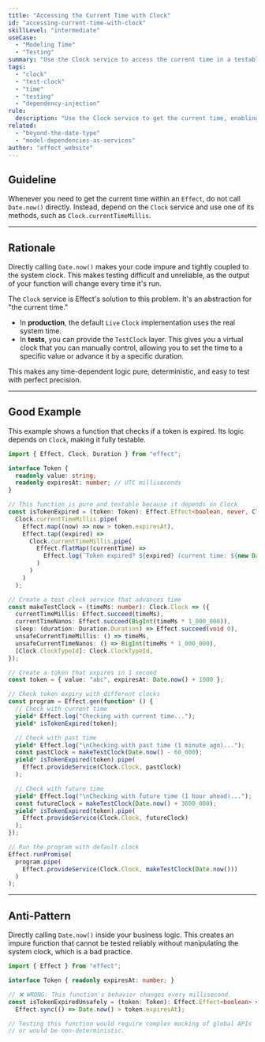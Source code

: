 ```yaml
---
title: "Accessing the Current Time with Clock"
id: "accessing-current-time-with-clock"
skillLevel: "intermediate"
useCase:
  - "Modeling Time"
  - "Testing"
summary: "Use the Clock service to access the current time in a testable, deterministic way, avoiding direct calls to Date.now()."
tags:
  - "clock"
  - "test-clock"
  - "time"
  - "testing"
  - "dependency-injection"
rule:
  description: "Use the Clock service to get the current time, enabling deterministic testing with TestClock."
related:
  - "beyond-the-date-type"
  - "model-dependencies-as-services"
author: "effect_website"
---
```


## Guideline

Whenever you need to get the current time within an `Effect`, do not call `Date.now()` directly. Instead, depend on the `Clock` service and use one of its methods, such as `Clock.currentTimeMillis`.

---

## Rationale

Directly calling `Date.now()` makes your code impure and tightly coupled to the system clock. This makes testing difficult and unreliable, as the output of your function will change every time it's run.

The `Clock` service is Effect's solution to this problem. It's an abstraction for "the current time."
-   In **production**, the default `Live` `Clock` implementation uses the real system time.
-   In **tests**, you can provide the `TestClock` layer. This gives you a virtual clock that you can manually control, allowing you to set the time to a specific value or advance it by a specific duration.

This makes any time-dependent logic pure, deterministic, and easy to test with perfect precision.

---

## Good Example

This example shows a function that checks if a token is expired. Its logic depends on `Clock`, making it fully testable.

```typescript
import { Effect, Clock, Duration } from "effect";

interface Token {
  readonly value: string;
  readonly expiresAt: number; // UTC milliseconds
}

// This function is pure and testable because it depends on Clock
const isTokenExpired = (token: Token): Effect.Effect<boolean, never, Clock.Clock> =>
  Clock.currentTimeMillis.pipe(
    Effect.map((now) => now > token.expiresAt),
    Effect.tap((expired) => 
      Clock.currentTimeMillis.pipe(
        Effect.flatMap((currentTime) => 
          Effect.log(`Token expired? ${expired} (current time: ${new Date(currentTime).toISOString()})`)
        )
      )
    )
  );

// Create a test clock service that advances time
const makeTestClock = (timeMs: number): Clock.Clock => ({
  currentTimeMillis: Effect.succeed(timeMs),
  currentTimeNanos: Effect.succeed(BigInt(timeMs * 1_000_000)),
  sleep: (duration: Duration.Duration) => Effect.succeed(void 0),
  unsafeCurrentTimeMillis: () => timeMs,
  unsafeCurrentTimeNanos: () => BigInt(timeMs * 1_000_000),
  [Clock.ClockTypeId]: Clock.ClockTypeId,
});

// Create a token that expires in 1 second
const token = { value: "abc", expiresAt: Date.now() + 1000 };

// Check token expiry with different clocks
const program = Effect.gen(function* () {
  // Check with current time
  yield* Effect.log("Checking with current time...");
  yield* isTokenExpired(token);

  // Check with past time
  yield* Effect.log("\nChecking with past time (1 minute ago)...");
  const pastClock = makeTestClock(Date.now() - 60_000);
  yield* isTokenExpired(token).pipe(
    Effect.provideService(Clock.Clock, pastClock)
  );

  // Check with future time
  yield* Effect.log("\nChecking with future time (1 hour ahead)...");
  const futureClock = makeTestClock(Date.now() + 3600_000);
  yield* isTokenExpired(token).pipe(
    Effect.provideService(Clock.Clock, futureClock)
  );
});

// Run the program with default clock
Effect.runPromise(
  program.pipe(
    Effect.provideService(Clock.Clock, makeTestClock(Date.now()))
  )
);
```

---

## Anti-Pattern

Directly calling `Date.now()` inside your business logic. This creates an impure function that cannot be tested reliably without manipulating the system clock, which is a bad practice.

```typescript
import { Effect } from "effect";

interface Token { readonly expiresAt: number; }

// ❌ WRONG: This function's behavior changes every millisecond.
const isTokenExpiredUnsafely = (token: Token): Effect.Effect<boolean> =>
  Effect.sync(() => Date.now() > token.expiresAt);

// Testing this function would require complex mocking of global APIs
// or would be non-deterministic.
```